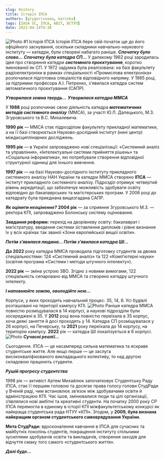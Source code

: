```yaml
---
slug: History
title: Історія ІПСА
authors: [grygorivnaaa, karinka]
tags: [IASA SC, ІПСА, ABIT, ВСТУП]
date: 2023-04-14T9:30
---
```


![Photo](./42.png)
#1 Історія ІПСА
Історія ІПСА бере свій початок ще до його офіційного заснування, оскільки складники навчально-наукового інституту — катедри, були створені набагато раніше.
**_Спочатку було слово…_**
**_Спочатку була катедра СП…_**
У далекому 1962 році зародилась ідея про створення катедри **_системного проєктування_**, коротко іменованої як СП. У 1972 задумка була реалізована: на базі факультету радіоелектроніки в рамках спеціальності «Промислова електроніка» розпочалася підготовка спеціалістів відповідного напряму. У 1985 році, за підтримки професора А.І. Петренко, з'явилася катедра систем автоматичного проєктування (САПР).

**_Утворилася земна твердь…_**
**_Утворилася катедра ММСА_**

У **1988** році розпочинає свою діяльність катедра **_математичних методів системного аналізу_** (ММСА), за участі Ю.Л. Далецького, М.З. Згуровського та В.С. Михалевича.

**1990 рік** — ММСА стає підрозділом факультету прикладної математики, а на її базі створюється Науково-дослідний інститут (нині центр) міждисциплінарних досліджень.

**1995 рік** — в Україні запроваджено нові спеціалізації: «Системний аналіз та управління», «Інтелектуальні системи прийняття рішень» та «Соціальна інформатика», які потребували створення відповідної структурної одиниці для їхнього вивчення.

**1997 рік** — на базі Науково-дослідного інституту прикладного системного аналізу НАН України та катедри ММСА створено **ІПСА** — інститут прикладного системного аналізу. Підрозділ отримує четвертий рівень акредитації, що забезпечує можливість здобувати освіту відповідно до бакалаврських та магістерських програм. У 2006 році до катедрату була приєднана вищезгадана САПР.

**_Як оцінити неоціненне?_**
**2004 рік** — за сприяння Згуровського М.З. — ректора КПІ, запроваджено Болонську систему оцінювання.

**Завдання реформи:** перехід на дворівневу освіту: бакалаврат і магістратуру, введення системи зіставлення дипломів і рівне визнання їх у всіх країнах так званої «Зони європейської вищої освіти».

**_Потім з’явилася людина…
Потім з’явилася катедра ШІ…_**

**До 2022** року катедра ММСА проводила підготовку студентів за двома спеціальностями: 124 «Системний аналіз» та 122 «Комп’ютерні науки» (освітня програма «Системи і методи штучного інтелекту»).

**2022 рік** — зміна устрою ЗВО. Згідно з новими вимогами, 122 спеціальність сепаровано від ММСА та створено катедру штучного інтелекту.

**_І наповнюйте землю, оволодійте нею…_**

Корпуси, у яких проходить навчальний процес: 35, 14, 6. Усі будівлі розташовані на території кампусу КПІ.
![Photo](./3photo.jpg)
Раніше катедра ММСА повністю розміщувалася в 14 корпусі, а наукові підрозділи були зосереджені в 35. У **2012** році вона повністю переїхала в 35 корпус, хоча деякі заняття й досі проходять у 14. Катедра СП розміщувалася у 26 корпусі, на Печерську, та **2021** року переїхала до 14 корпусу, на територію кампусу. **2022** рік — катедра ШІ локалізується в 6 корпусі.
![Photo](./stare.png)
**_Сучасні реалії…_**

Сьогодення. ІПСА — це насамперед сильна математика та яскраве студентське життя. Але якщо перше — це заслуга висококваліфікованого викладацького колективу, то над другою складовою працюють студенти.

**_Рушій прогресу студентства_**

1998 рік — активіст Артем Михайлюк започатковує Студентську Раду ІПСА, стає її першим головою та досягає права голосу голови СтудРади у Вченій раді, чим встановлює зв’язок між здобувачами освіти й адміністрацією КПІ. Час ішов, змінювалися люди та цілі організації, з’являлися нові амбітні та креативні студенти. На початку 2000 року СР ІПСА перемогла в єдиному в історії КПІ міжфакультетському конкурсі як найкраща студентська рада НТУУ «КПІ». Згодом, у **2009, була визнана найкращим органом студентського самоврядування України.**

**Мета СтудРади:** вдосконалення навчання в ІПСА для сучасних та майбутніх поколінь студентів, покращення інституту спільними зусиллями здобувачів освіти та викладачів, створення заходів для відчуття смаку того самого «студентського життя».

**_Далі буде…_**
